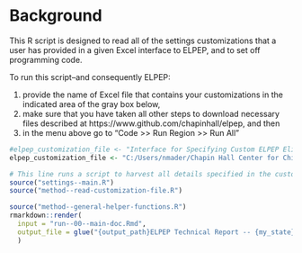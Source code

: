 # Background

This R script is designed to read all of the settings customizations that a user has provided in a given Excel interface to ELPEP, and to set off programming code.

To run this script--and consequently ELPEP:

1. provide the name of Excel file that contains your customizations in the indicated area of the gray box below, 
2. make sure that you have taken all other steps to download necessary files described at https://www.github.com/chapinhall/elpep, and then
3. in the menu above go to "Code >> Run Region >> Run All"

```r
#elpep_customization_file <- "Interface for Specifying Custom ELPEP Eligibility Estimates.xlsm"
elpep_customization_file <- "C:/Users/nmader/Chapin Hall Center for Children/CCPRP Project - Documents/ELPEP/Maine/Interface for Specifying Custom ELPEP Eligibility Estimates--Maine.xlsm"
```

```r
# This line runs a script to harvest all details specified in the customization file
source("settings--main.R")
source("method--read-customization-file.R")
```

```r
source("method--general-helper-functions.R")
rmarkdown::render(
  input = "run--00--main-doc.Rmd",
  output_file = glue("{output_path}ELPEP Technical Report -- {my_state} -- {my_output_tag}.html")
  )
```


